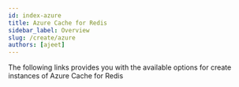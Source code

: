 ```yaml
---
id: index-azure
title: Azure Cache for Redis  
sidebar_label: Overview 
slug: /create/azure
authors: [ajeet]
---
```



The following links provides you with the available options for create instances of Azure Cache for Redis

<div class="row">
 <div class="col">
     <RedisCard 
        title="Azure Portal" 
        description="Create Redis database on Azure Cache" 
        page="/create/azure/portal"
        />
 </div>
 <div class="col">
    <RedisCard 
        title="Azure Cache for Redis Enterprise using Terraform" 
        description="Deploy Redis Enterprise over Azure Cloud using Terraform" 
        page="/create/azure/terraform-simple"
        />
 </div>
</div>

<div class="row">
    <div class="col">
        <RedisCard
            title="Azure Cache for Redis Enterprise using Terraform with Private Endpoint"
            description="Restrict Private Endpoint Access to specific subnets"
            page="/create/azure/terraform-private-endpoint"
        />
    </div>
</div>
